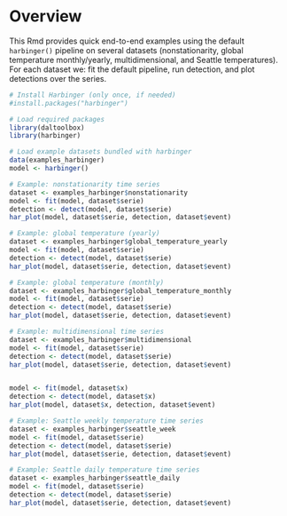 # Overview

This Rmd provides quick end-to-end examples using the default `harbinger()` pipeline on several datasets (nonstationarity, global temperature monthly/yearly, multidimensional, and Seattle temperatures). For each dataset we: fit the default pipeline, run detection, and plot detections over the series.

```r
# Install Harbinger (only once, if needed)
#install.packages("harbinger")
```

```r
# Load required packages
library(daltoolbox)
library(harbinger) 
```

```r
# Load example datasets bundled with harbinger
data(examples_harbinger)
model <- harbinger()
```

```r
# Example: nonstationarity time series
dataset <- examples_harbinger$nonstationarity
model <- fit(model, dataset$serie)
detection <- detect(model, dataset$serie)
har_plot(model, dataset$serie, detection, dataset$event)

```

```r
# Example: global temperature (yearly)
dataset <- examples_harbinger$global_temperature_yearly
model <- fit(model, dataset$serie)
detection <- detect(model, dataset$serie)
har_plot(model, dataset$serie, detection, dataset$event)

```

```r
# Example: global temperature (monthly)
dataset <- examples_harbinger$global_temperature_monthly
model <- fit(model, dataset$serie)
detection <- detect(model, dataset$serie)
har_plot(model, dataset$serie, detection, dataset$event)

```

```r
# Example: multidimensional time series
dataset <- examples_harbinger$multidimensional
model <- fit(model, dataset$serie)
detection <- detect(model, dataset$serie)
har_plot(model, dataset$serie, detection, dataset$event)


model <- fit(model, dataset$x)
detection <- detect(model, dataset$x)
har_plot(model, dataset$x, detection, dataset$event)

```

```r
# Example: Seattle weekly temperature time series
dataset <- examples_harbinger$seattle_week
model <- fit(model, dataset$serie)
detection <- detect(model, dataset$serie)
har_plot(model, dataset$serie, detection, dataset$event)

```

```r
# Example: Seattle daily temperature time series
dataset <- examples_harbinger$seattle_daily
model <- fit(model, dataset$serie)
detection <- detect(model, dataset$serie)
har_plot(model, dataset$serie, detection, dataset$event)

```

